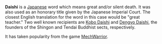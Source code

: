 '''Daishi''' is a [[Japanese language|Japanese]] word which means great and/or silent death.  It was also used as an honorary title given by the Japanese Imperial Court.  The closest English translation for the word in this case would be "great teacher."  Two well known recipients are [[Kobo Daishi]] and [[Dengyo Daishi]], the founders of the Shingon and Tendai Buddhist sects, respectively.  

It has taken popularity from the game [[MechWarrior]].

{{japan-stub}}